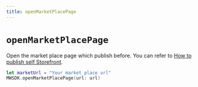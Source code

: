 ```yaml
---
title: openMarketPlacePage
---
```


# `openMarketPlacePage`

Open the market place page which publish before.
You can refer to [How to publish self Storefront](https://docs.mirrorworld.fun/overview/storefront).

```swift
let marketUrl = "Your market place url"
MWSDK.openMarketPlacePage(url: url)
```